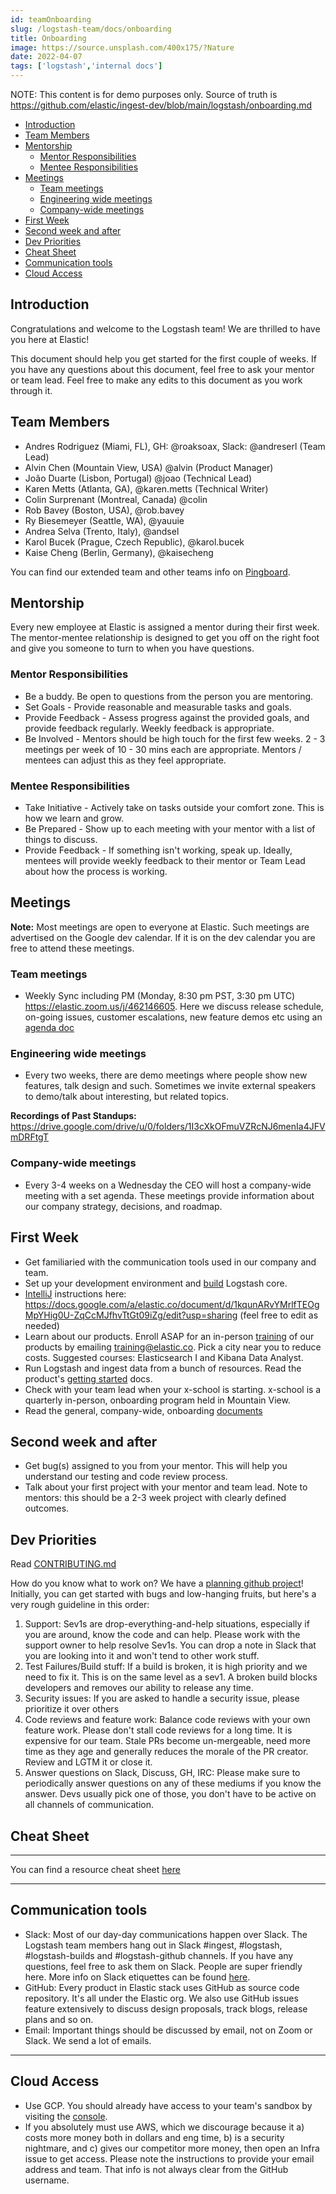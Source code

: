 ```yaml
---
id: teamOnboarding
slug: /logstash-team/docs/onboarding
title: Onboarding
image: https://source.unsplash.com/400x175/?Nature
date: 2022-04-07
tags: ['logstash','internal docs']
---
```


NOTE: This content is for demo purposes only. 
Source of truth is https://github.com/elastic/ingest-dev/blob/main/logstash/onboarding.md


- [Introduction](#introduction)
- [Team Members](#team-members)
- [Mentorship](#mentorship)
  * [Mentor Responsibilities](#mentor-responsibilities)
  * [Mentee Responsibilities](#mentee-responsibilities)
- [Meetings](#meetings)
  * [Team meetings](#team-meetings)
  * [Engineering wide meetings](#engineering-wide-meetings)
  * [Company-wide meetings](#company-wide-meetings)
- [First Week](#first-week)
- [Second week and after](#second-week-and-after)
- [Dev Priorities](#dev-priorities)
- [Cheat Sheet](#cheat-sheet)
- [Communication tools](#communication-tools)
- [Cloud Access](#cloud-access)

<!-- toc -->
## Introduction

Congratulations and welcome to the Logstash team! We are thrilled to have you here at Elastic!

This document should help you get started for the first couple of weeks. If you have any questions about this document, feel free to ask your mentor or team lead. Feel free to make any edits to this document as you work through it.

## Team Members

* Andres Rodriguez (Miami, FL), GH: @roaksoax, Slack: @andreserl (Team Lead)
* Alvin Chen (Mountain View, USA) @alvin (Product Manager)
* João Duarte (Lisbon, Portugal) @joao (Technical Lead)
* Karen Metts (Atlanta, GA), @karen.metts (Technical Writer)
* Colin Surprenant (Montreal, Canada) @colin
* Rob Bavey (Boston, USA), @rob.bavey
* Ry Biesemeyer (Seattle, WA), @yauuie
* Andrea Selva (Trento, Italy), @andsel
* Karol Bucek (Prague, Czech Republic), @karol.bucek
* Kaise Cheng (Berlin, Germany), @kaisecheng


You can find our extended team and other teams info on [Pingboard](https://elastic.pingboard.com).

## Mentorship

Every new employee at Elastic is assigned a mentor during their first week. The mentor-mentee relationship is designed to get you off on the right foot and give you someone to turn to when you have questions.

### Mentor Responsibilities

* Be a buddy. Be open to questions from the person you are mentoring.
* Set Goals - Provide reasonable and measurable tasks and goals.
* Provide Feedback - Assess progress against the provided goals, and provide feedback regularly. Weekly feedback is appropriate.
* Be Involved - Mentors should be high touch for the first few weeks. 2 - 3 meetings per week of 10 - 30 mins each are appropriate. Mentors / mentees can adjust this as they feel appropriate.

### Mentee Responsibilities

* Take Initiative - Actively take on tasks outside your comfort zone. This is how we learn and grow.
* Be Prepared - Show up to each meeting with your mentor with a list of things to discuss.
* Provide Feedback - If something isn't working, speak up. Ideally, mentees will provide weekly feedback to their mentor or Team Lead about how the process is working.

## Meetings

**Note:** Most meetings are open to everyone at Elastic. Such meetings are advertised on the Google dev calendar. If it is on the dev calendar you are free to attend these meetings.

### Team meetings

* Weekly Sync including PM (Monday, 8:30 pm PST, 3:30 pm UTC) https://elastic.zoom.us/j/462146605. Here we discuss release schedule, on-going issues, customer escalations, new feature demos etc using an [agenda doc](https://docs.google.com/document/d/1cjePRM--4ndG5zozkK0IG4Y4swHzXOes1mxcLtbgd0I/edit)

### Engineering wide meetings

* Every two weeks, there are demo meetings where people show new features, talk design and such. Sometimes we invite external speakers to demo/talk about interesting, but related topics.

**Recordings of Past Standups:**
https://drive.google.com/drive/u/0/folders/1I3cXkOFmuVZRcNJ6menIa4JFVmDRFtgT

### Company-wide meetings

* Every 3-4 weeks on a Wednesday the CEO will host a company-wide meeting with a set agenda. These meetings provide information about our company strategy, decisions, and roadmap.

## First Week

* Get familiaried with the communication tools used in our company and team.
* Set up your development environment and [build](https://github.com/elastic/logstash#developing-logstash-core) Logstash core.
* [IntelliJ](https://www.jetbrains.com/idea/) instructions here: https://docs.google.com/a/elastic.co/document/d/1kqunARvYMrlfTEOgMpYHig0U-ZqCcMJfhvTtGt09iZg/edit?usp=sharing (feel free to edit as needed)
* Learn about our products. Enroll ASAP for an in-person [training](https://training.elastic.co/) of our products by emailing training@elastic.co. Pick a city near you to reduce costs. Suggested courses: Elasticsearch I and Kibana Data Analyst.
* Run Logstash and ingest data from a bunch of resources. Read the product's [getting started](https://www.elastic.co/guide/en/logstash/current/getting-started-with-logstash.html) docs.
* Check with your team lead when your x-school is starting. x-school is a quarterly in-person, onboarding program held in Mountain View.
* Read the general, company-wide, onboarding [documents](https://wiki.elastic.co/display/DEV/New+Hire+Basecamp)

## Second week and after

* Get bug(s) assigned to you from your mentor. This will help you understand our testing and code review process.
* Talk about your first project with your mentor and team lead. Note to mentors: this should be a 2-3 week project with clearly defined outcomes.

## Dev Priorities

Read [CONTRIBUTING.md](https://github.com/elastic/logstash/blob/master/CONTRIBUTING.md)

How do you know what to work on? We have a [planning github project](https://github.com/orgs/elastic/projects/105?fullscreen=true)! Initially, you can get started with bugs and low-hanging fruits, but here's a very rough guideline in this order:

1. Support: Sev1s are drop-everything-and-help situations, especially if you are around, know the code and can help. Please work with the support owner to help resolve Sev1s. You can drop a note in Slack that you are looking into it and won't tend to other work stuff.
2. Test Failures/Build stuff: If a build is broken, it is high priority and we need to fix it. This is on the same level as a sev1. A broken build blocks developers and removes our ability to release any time.
3. Security issues: If you are asked to handle a security issue, please prioritize it over others
4. Code reviews and feature work: Balance code reviews with your own feature work. Please don't stall code reviews for a long time. It is expensive for our team. Stale PRs become un-mergeable, need more time as they age and generally reduces the morale of the PR creator. Review and LGTM it or close it.
5. Answer questions on Slack, Discuss, GH, IRC: Please make sure to periodically answer questions on any of these mediums if you know the answer. Devs usually pick one of those, you don't have to be active on all channels of communication.


## Cheat Sheet
----------------------------------------------------
You can find a resource cheat sheet [here](https://github.com/elastic/ingest-dev/blob/main/logstash/README.md)


---------------------------------------------------------------------------

## Communication tools

* Slack: Most of our day-day communications happen over Slack. The Logstash team members hang out in Slack #ingest, #logstash, #logstash-builds and #logstash-github channels. If you have any questions, feel free to ask them on Slack. People are super friendly here. More info on Slack etiquettes can be found [here](https://wiki.elastic.co/display/DEV/Slack+and+Important+Rooms).
* GitHub: Every product in Elastic stack uses GitHub as source code repository. It's all under the Elastic org. We also use GitHub issues feature extensively to discuss design proposals, track blogs, release plans and so on.
* Email: Important things should be discussed by email, not on Zoom or Slack. We send a lot of emails.



----------------------------------------------------------------------------

## Cloud Access

* Use GCP. You should already have access to your team's sandbox by visiting the [console](https://console.cloud.google.com/cloud-resource-manager?previousPage=%2F%3Fpli%3D1&pli=1).
* If you absolutely must use AWS, which we discourage because it a) costs more money both in dollars and eng time, b) is a security nightmare, and c) gives our competitor more money, then open an Infra issue to get access. Please note the instructions to provide your email address and team. That info is not always clear from the GitHub username.


